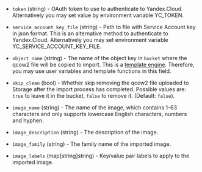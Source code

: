 <!-- Code generated from the comments of the Config struct in post-processor/yandex-import/post-processor.go; DO NOT EDIT MANUALLY -->

-   `token` (string) - OAuth token to use to authenticate to Yandex.Cloud. Alternatively you may set
    value by environment variable YC_TOKEN.
    
-   `service_account_key_file` (string) - Path to file with Service Account key in json format. This
    is an alternative method to authenticate to Yandex.Cloud. Alternatively you may set environment variable
    YC_SERVICE_ACCOUNT_KEY_FILE.
    
-   `object_name` (string) - The name of the object key in
     `bucket` where the qcow2 file will be copied to import. This is a [template engine](/docs/templates/engine).
     Therefore, you may use user variables and template functions in this field.
    
-   `skip_clean` (bool) - Whether skip removing the qcow2 file uploaded to Storage
    after the import process has completed. Possible values are: `true` to
    leave it in the bucket, `false` to remove it. (Default: `false`).
    
-   `image_name` (string) - The name of the image, which contains 1-63 characters and only
    supports lowercase English characters, numbers and hyphen.
    
-   `image_description` (string) - The description of the image.
    
-   `image_family` (string) -  The family name of the imported image.
    
-   `image_labels` (map[string]string) - Key/value pair labels to apply to the imported image.
    